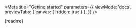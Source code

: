 
<Meta
    title="Getting started"
    parameters={{
        viewMode: 'docs',
        previewTabs: {
            canvas: { hidden: true }
        },
    }}
/>

<Markdown>{readme}</Markdown>
